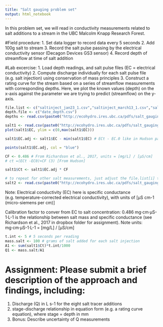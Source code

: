 ```yaml
---
title: "Salt gauging problem set"
output: html_notebook
---
```


In this problem set, we will read in conductivity measurements related to salt additions to a stream in the UBC Malcolm Knapp Research Forest. 

#Field procedure: 
  1. Set data logger to record data every 5 seconds
  2. Add 100g salt to stream
  3. Record the salt pulse passing by the electrical conductivity sensor (Decagon Devices GS3 sensor)
  4. Record depth of streamflow at time of salt addition

#Lab excercise:
  1. Load depth readings, and salt pulse files (EC = electrical conductivity)
  2. Compute discharge individually for each salt pulse file (e.g. salt injection) using conservation of mass principles
  3. Construct a rating curve for the stream based on a series of streamflow measurements with corresponding depths. Here, we plot the known values (depth) on the x-axis against the parameter we are trying to predict (streamflow) on the y-axis. 


```r
file.list <- c("saltinject_jan23_1.csv","saltinject_march13_1.csv","saltinject_mar22_1.csv","saltinject_apr3_1.csv","saltinject_april20_2.csv","saltinject_april21_1.csv","saltinject_april28_1.csv","saltinject_may16_1.csv")
depth.file <- c("date_depth.csv")
depths <- read.csv(paste0("http://ecohydro.ires.ubc.ca/pdfs/salt_gauging/",depth.file))

salt1 <- read.csv(paste0("http://ecohydro.ires.ubc.ca/pdfs/salt_gauging/",file.list[1]))
plot(salt1$EC, ylim = c(0,max(salt1$EC)))

salt1$EC.adj <- salt1$EC - min(salt1$EC) # ECt - EC.0 like in Hudson paper

points(salt1$EC.adj, col = "blue")

CF <- 0.486 # From Richardson et al., 2017, units = [mg/L] / [μS/cm]
# ct =(ECt -EC0)×CF (3) [From Hudson]

salt1$Ct <- salt1$EC.adj * CF

# to repeat for other salt measurements, just adjust the file.list[i] to read in the file, as:
salt2 <- read.csv(paste0("http://ecohydro.ires.ubc.ca/pdfs/salt_gauging/",file.list[2]))
```

Note: Electrical conductivity (EC) here is specific conductance (e.g. temperature-corrected electrical conductivity), with units of [μS cm-1 (micro-siemens per cm)]

Calibration factor to conver from EC to salt concentration: 
0.486 mg·cm·μS-1·L-1 is the relationship between salt mass and specific conductance (see Richardson et al., 2017 in dropbox folder for assignment). Note units: mg·cm·μS-1·L-1 = [mg/L] / [μS/cm] 

```r
t.int <- 5 # 5 seconds per reading
mass.salt <- 100 # grams of salt added for each salt injection
A1 <- sum(salt1$Ct)*t.int/1000
Q1 <- mass.salt/A1
```

# Assignment: Please submit a brief description of the approach and findings, including:
1. Discharge (Q) in L s-1 for the eight salt tracer additions
2. stage-discharge relationship in equation form (e.g. a rating curve equation), where stage = depth in mm
3. Bonus: Describe uncertainty of Q measurements

